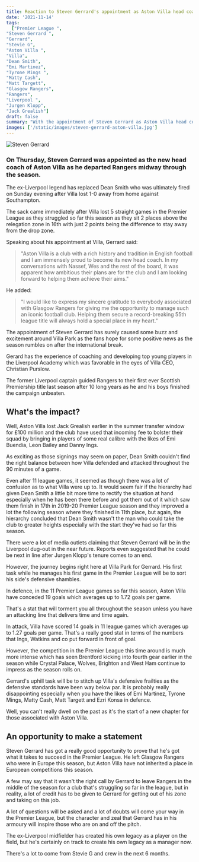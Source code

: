 ```yaml
---
title: Reaction to Steven Gerrard's appointment as Aston Villa head coach
date: '2021-11-14'
tags:
  ["Premier League ",
"Steven Gerrard ",
"Gerrard",
"Stevie G",
"Aston Villa ",
"Villa",
"Dean Smith",
"Emi Martinez",
"Tyrone Mings ",
"Matty Cash",
"Matt Targett",
"Glasgow Rangers",
"Rangers",
"Liverpool ",
"Jurgen Klopp",
"Jack Grealish"]
draft: false
summary: "With the appointment of Steven Gerrard as Aston Villa head coach, we look into what he brings to this Villa side that has certain ambitions in their sight."
images: ['/static/images/steven-gerrard-aston-villa.jpg']
---
```


<div className="flex flex-wrap -mx-2 overflow-hidden xl:-mx-2">
  <div className="my-1 px-2 w-full overflow-hidden xl:my-1 xl:px-2 xl:w-1/2">
    <Image
      alt="Steven Gerrard"
      src="/static/images/steven-gerrard-aston-villa.jpg"
      width={1227}
      height={700}
    />
  </div>
</div>

### On Thursday, Steven Gerrard was appointed as the new head coach of Aston Villa as he departed Rangers midway through the season.

The ex-Liverpool legend has replaced Dean Smith who was ultimately fired on Sunday evening after Villa lost 1-0 away from home against Southampton.

The sack came immediately after Villa lost 5 straight games in the Premier League as they struggled so far this season as they sit 2 places above the relegation zone in 16th with just 2 points being the difference to stay away from the drop zone.

Speaking about his appointment at Villa, Gerrard said:

> "Aston Villa is a club with a rich history and tradition in English
> football and I am immensely proud to become its new head coach. In my
> conversations with Nassef, Wes and the rest of the board, it was
> apparent how ambitious their plans are for the club and I am looking
> forward to helping them achieve their aims."

He added:

> "I would like to express my sincere gratitude to everybody associated
> with Glasgow Rangers for giving me the opportunity to manage such an
> iconic football club. Helping them secure a record-breaking 55th
> league title will always hold a special place in my heart."

The appointment of Steven Gerrard has surely caused some buzz and excitement around Villa Park as the fans hope for some positive news as the season rumbles on after the international break.

Gerard has the experience of coaching and developing top young players in the Liverpool Academy which was favorable in the eyes of Villa CEO, Christian Purslow.

The former Liverpool captain guided Rangers to their first ever Scottish Premiership title last season after 10 long years as he and his boys finished the campaign unbeaten.

## What's the impact?

Well, Aston Villa lost Jack Grealish earlier in the summer transfer window for £100 million and the club have used that incoming fee to bolster their squad by bringing in players of some real calibre with the likes of Emi Buendia, Leon Bailey and Danny Ings.

As exciting as those signings may seem on paper, Dean Smith couldn't find the right balance between how Villa defended and attacked throughout the 90 minutes of a game.

Even after 11 league games, it seemed as though there was a lot of confusion as to what Villa were up to. It would seem fair if the hierarchy had given Dean Smith a little bit more time to rectify the situation at hand especially when he has been there before and got them out of it which saw them finish in 17th in 2019-20 Premier League season and they improved a lot the following season where they finished in 11th place, but again, the hierarchy concluded that Dean Smith wasn't the man who could take the club to greater heights especially with the start they've had so far this season.

There were a lot of media outlets claiming that Steven Gerrard will be in the Liverpool dug-out in the near future. Reports even suggested that he could be next in line after Jurgen Klopp's tenure comes to an end.

However, the journey begins right here at Villa Park for Gerrard. His first task while he manages his first game in the Premier League will be to sort his side's defensive shambles.

In defence, in the 11 Premier League games so far this season, Aston Villa have conceded 19 goals which averages up to 1.72 goals per game.

That's a stat that will torment you all throughout the season unless you have an attacking line that delivers time and time again.

In attack, Villa have scored 14 goals in 11 league games which averages up to 1.27 goals per game. That's a really good stat in terms of the numbers that Ings, Watkins and co put forward in front of goal.

However, the competition in the Premier League this time around is much more intense which has seen Brentford kicking into fourth gear earlier in the season while Crystal Palace, Wolves, Brighton and West Ham continue to impress as the season rolls on.

Gerrard's uphill task will be to stitch up Villa's defensive frailties as the defensive standards have been way below par. It is probably really disappointing especially when you have the likes of Emi Martinez, Tyrone Mings, Matty Cash, Matt Targett and Ezri Konsa in defence.

Well, you can't really dwell on the past as it's the start of a new chapter for those associated with Aston Villa.

## An opportunity to make a statement

Steven Gerrard has got a really good opportunity to prove that he's got what it takes to succeed in the Premier League. He left Glasgow Rangers who were in Europe this season, but Aston Villa have not inherited a place in European competitions this season.

A few may say that it wasn't the right call by Gerrard to leave Rangers in the middle of the season for a club that's struggling so far in the league, but in reality, a lot of credit has to be given to Gerrard for getting out of his zone and taking on this job.

A lot of questions will be asked and a lot of doubts will come your way in the Premier League, but the character and zeal that Gerrard has in his armoury will inspire those who are on and off the pitch.

The ex-Liverpool midfielder has created his own legacy as a player on the field, but he's certainly on track to create his own legacy as a manager now.

There's a lot to come from Stevie G and crew in the next 6 months.
